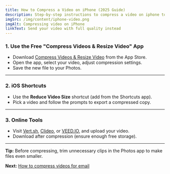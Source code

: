 ```yaml
---
title: How to Compress a Video on iPhone (2025 Guide)
description: Step-by-step instructions to compress a video on iphone to reduce video file size for sharing or storage. No paid apps required!
imgSrc: /img/content/iphone-video.png
imgAlt: Compressing video on iPhone
linkText: Send your video with full quality instead
---
```


### 1. Use the Free "Compress Videos & Resize Video" App

- Download [Compress Videos & Resize Video](https://apps.apple.com/app/compress-videos-resize-video/id1473857051) from the App Store.
- Open the app, select your video, adjust compression settings.
- Save the new file to your Photos.

---

### 2. iOS Shortcuts

- Use the **Reduce Video Size** shortcut (add from the Shortcuts app).
- Pick a video and follow the prompts to export a compressed copy.

---

### 3. Online Tools

- Visit [Vert.sh](https://vert.sh/), [Clideo](https://clideo.com/compress-video), or [VEED.IO](https://www.veed.io/tools/compress-video), and upload your video.
- Download after compression (ensure enough free storage).

---

**Tip:** Before compressing, trim unnecessary clips in the Photos app to make files even smaller.

**Next:** [How to compress videos for email](./for-email)
